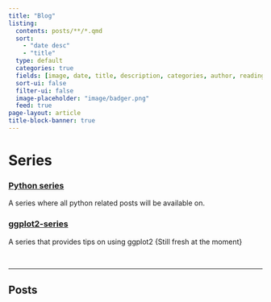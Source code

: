 ```yaml
---
title: "Blog"
listing:
  contents: posts/**/*.qmd
  sort: 
    - "date desc"
    - "title"
  type: default
  categories: true
  fields: [image, date, title, description, categories, author, reading-time]
  sort-ui: false
  filter-ui: false
  image-placeholder: "image/badger.png"
  feed: true
page-layout: article
title-block-banner: true
---
```


# Series
### [Python series](python-series.html)
A series where all python related posts will be available on.

### [ggplot2-series](ggplot2-series.html)
A series that provides tips on using ggplot2 {Still fresh at the moment}

<br>
<hr>

## Posts